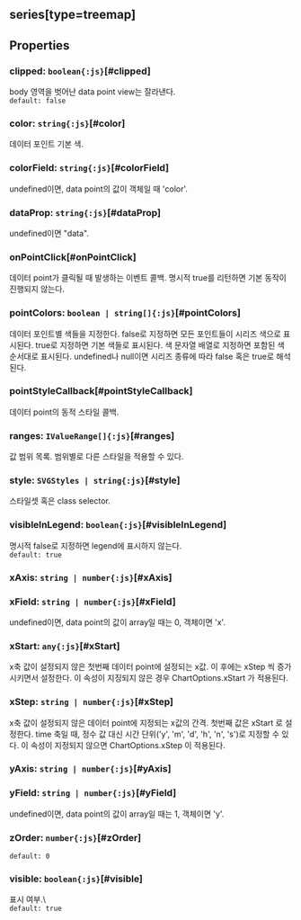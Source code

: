 ## series[type=treemap]

## Properties

### clipped: `boolean{:js}`[#clipped]
body 영역을 벗어난 data point view는 잘라낸다.  
`default: false`  

### color: `string{:js}`[#color]
데이터 포인트 기본 색.  

### colorField: `string{:js}`[#colorField]
undefined이면, data point의 값이 객체일 때 'color'.  

### dataProp: `string{:js}`[#dataProp]
undefined이면 "data".  

### onPointClick[#onPointClick]
데이터 point가 클릭될 때 발생하는 이벤트 콜백.
명시적 true를 리턴하면 기본 동작이 진행되지 않는다.  

### pointColors: `boolean | string[]{:js}`[#pointColors]
데이터 포인트별 색들을 지정한다.
false로 지정하면 모든 포인트들이 시리즈 색으로 표시된다.
true로 지정하면 기본 색들로 표시된다.
색 문자열 배열로 지정하면 포함된 색 순서대로 표시된다.
undefined나 null이면 시리즈 종류에 따라 false 혹은 true로 해석된다.  

### pointStyleCallback[#pointStyleCallback]
데이터 point의 동적 스타일 콜백.  

### ranges: `IValueRange[]{:js}`[#ranges]
값 범위 목록.
범위별로 다른 스타일을 적용할 수 있다.  

### style: `SVGStyles | string{:js}`[#style]
스타일셋 혹은 class selector.  

### visibleInLegend: `boolean{:js}`[#visibleInLegend]
명시적 false로 지정하면 legend에 표시하지 않는다.  
`default: true`  

### xAxis: `string | number{:js}`[#xAxis]

### xField: `string | number{:js}`[#xField]
undefined이면, data point의 값이 array일 때는 0, 객체이면 'x'.  

### xStart: `any{:js}`[#xStart]
x축 값이 설정되지 않은 첫번째 데이터 point에 설정되는 x값.
이 후에는  xStep 씩 증가시키면서 설정한다.
이 속성이 지징되지 않은 경우  ChartOptions.xStart 가 적용된다.  

### xStep: `string | number{:js}`[#xStep]
x축 값이 설정되지 않은 데이터 point에 지정되는 x값의 간격.
첫번째 값은  xStart 로 설정한다.
time 축일 때, 정수 값 대신 시간 단위('y', 'm', 'd', 'h', 'n', 's')로 지정할 수 있다.
이 속성이 지정되지 않으면  ChartOptions.xStep 이 적용된다.  

### yAxis: `string | number{:js}`[#yAxis]

### yField: `string | number{:js}`[#yField]
undefined이면, data point의 값이 array일 때는 1, 객체이면 'y'.  

### zOrder: `number{:js}`[#zOrder]
`default: 0`  

### visible: `boolean{:js}`[#visible]
표시 여부.\  
`default: true`  
